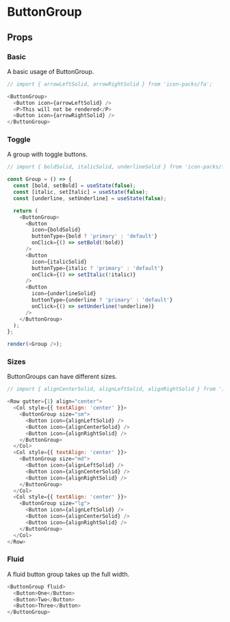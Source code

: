 
<Meta title="ButtonGroup" />

# ButtonGroup

<Description of="ButtonGroup" />

## Props

<Props of="ButtonGroup" />

### Basic

A basic usage of ButtonGroup.

```js live
// import { arrowLeftSolid, arrowRightSolid } from 'icon-packs/fa';

<ButtonGroup>
  <Button icon={arrowLeftSolid} />
  <P>This will not be rendered</P>
  <Button icon={arrowRightSolid} />
</ButtonGroup>
```

### Toggle

A group with toggle buttons.

```js live withRender
// import { boldSolid, italicSolid, underlineSolid } from 'icon-packs/fa';

const Group = () => {
  const [bold, setBold] = useState(false);
  const [italic, setItalic] = useState(false);
  const [underline, setUnderline] = useState(false);

  return (
    <ButtonGroup>
      <Button
        icon={boldSolid}
        buttonType={bold ? 'primary' : 'default'}
        onClick={() => setBold(!bold)}
      />
      <Button
        icon={italicSolid}
        buttonType={italic ? 'primary' : 'default'}
        onClick={() => setItalic(!italic)}
      />
      <Button
        icon={underlineSolid}
        buttonType={underline ? 'primary' : 'default'}
        onClick={() => setUnderline(!underline)}
      />
    </ButtonGroup>
  );
};

render(<Group />);
```

### Sizes

ButtonGroups can have different sizes.

```js live
// import { alignCenterSolid, alignLeftSolid, alignRightSolid } from 'icon-packs/fa';

<Row gutter={1} align="center">
  <Col style={{ textAlign: 'center' }}>
    <ButtonGroup size="sm">
      <Button icon={alignLeftSolid} />
      <Button icon={alignCenterSolid} />
      <Button icon={alignRightSolid} />
    </ButtonGroup>
  </Col>
  <Col style={{ textAlign: 'center' }}>
    <ButtonGroup size="md">
      <Button icon={alignLeftSolid} />
      <Button icon={alignCenterSolid} />
      <Button icon={alignRightSolid} />
    </ButtonGroup>
  </Col>
  <Col style={{ textAlign: 'center' }}>
    <ButtonGroup size="lg">
      <Button icon={alignLeftSolid} />
      <Button icon={alignCenterSolid} />
      <Button icon={alignRightSolid} />
    </ButtonGroup>
  </Col>
</Row>
```

### Fluid

A fluid button group takes up the full width.

```js live
<ButtonGroup fluid>
  <Button>One</Button>
  <Button>Two</Button>
  <Button>Three</Button>
</ButtonGroup>
```
